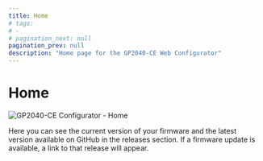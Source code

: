 ```yaml
---
title: Home
# tags:
# -
# pagination_next: null
pagination_prev: null
description: "Home page for the GP2040-CE Web Configurator"
---
```


# Home

![GP2040-CE Configurator - Home](../../assets/images/gpc-home.png)

Here you can see the current version of your firmware and the latest version available on GitHub in the releases section. If a firmware update is available, a link to that release will appear.
